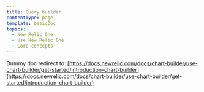 ```yaml
---
title: Query builder
contentType: page
template: basicDoc
topics:
  - New Relic One
  - Use New Relic One
  - Core concepts
---
```


Dummy doc redirect to: [https://docs.newrelic.com/docs/chart-builder/use-chart-builder/get-started/introduction-chart-builder](https://docs.newrelic.com/docs/chart-builder/use-chart-builder/get-started/introduction-chart-builder)
